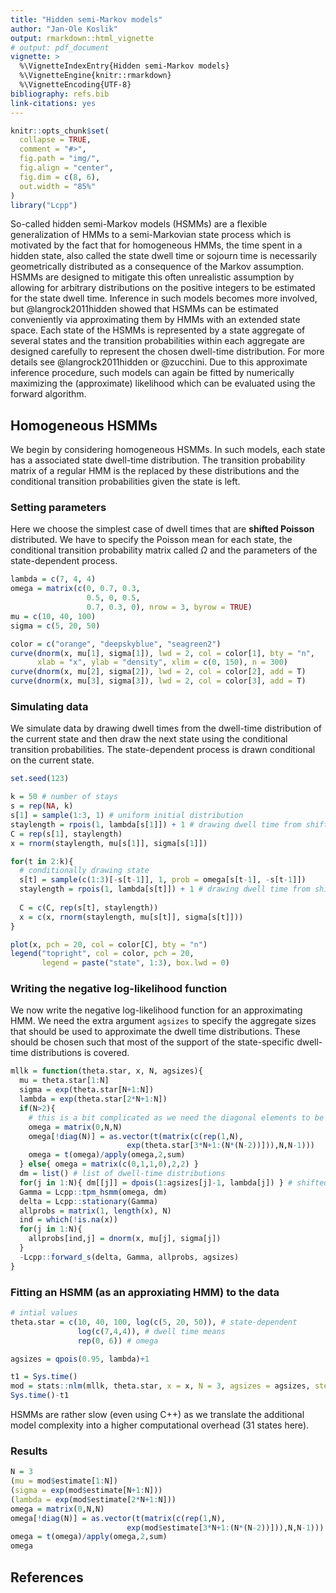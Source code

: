 ```yaml
---
title: "Hidden semi-Markov models"
author: "Jan-Ole Koslik"
output: rmarkdown::html_vignette
# output: pdf_document
vignette: >
  %\VignetteIndexEntry{Hidden semi-Markov models}
  %\VignetteEngine{knitr::rmarkdown}
  %\VignetteEncoding{UTF-8}
bibliography: refs.bib
link-citations: yes
---
```


```r
knitr::opts_chunk$set(
  collapse = TRUE,
  comment = "#>",
  fig.path = "img/",
  fig.align = "center",
  fig.dim = c(8, 6),
  out.width = "85%"
)
library("Lcpp")
```

So-called hidden semi-Markov models (HSMMs) are a flexible generalization of HMMs to a semi-Markovian state process which is motivated by the fact that for homogeneous HMMs, the time spent in a hidden state, also called the state dwell time or sojourn time is necessarily geometrically distributed as a consequence of the Markov assumption. HSMMs are designed to mitigate this often unrealistic assumption by allowing for arbitrary distributions on the positive integers to be estimated for the state dwell time. Inference in such models becomes more involved, but @langrock2011hidden showed that HSMMs can be estimated conveniently via approximating them by HMMs with an extended state space. Each state of the HSMMs is represented by a state aggregate of several states and the transition probabilities within each aggregate are designed carefully to represent the chosen dwell-time distribution. For more details see @langrock2011hidden or @zucchini. Due to this approximate inference procedure, such models can again be fitted by numerically maximizing the (approximate) likelihood which can be evaluated using the forward algorithm.

## Homogeneous HSMMs

We begin by considering homogeneous HSMMs. In such models, each state has a associated state dwell-time distribution. The transition probability matrix of a regular HMM is the replaced by these distributions and the conditional transition probabilities given the state is left.

### Setting parameters

Here we choose the simplest case of dwell times that are **shifted Poisson** distributed. We have to specify the Poisson mean for each state, the conditional transition probability matrix called $\Omega$ and the parameters of the state-dependent process.

```r
lambda = c(7, 4, 4)
omega = matrix(c(0, 0.7, 0.3,
                 0.5, 0, 0.5,
                 0.7, 0.3, 0), nrow = 3, byrow = TRUE)
mu = c(10, 40, 100)
sigma = c(5, 20, 50)

color = c("orange", "deepskyblue", "seagreen2")
curve(dnorm(x, mu[1], sigma[1]), lwd = 2, col = color[1], bty = "n",
      xlab = "x", ylab = "density", xlim = c(0, 150), n = 300)
curve(dnorm(x, mu[2], sigma[2]), lwd = 2, col = color[2], add = T)
curve(dnorm(x, mu[3], sigma[3]), lwd = 2, col = color[3], add = T)
```

### Simulating data

We simulate data by drawing dwell times from the dwell-time distribution of the current state and then draw the next state using the conditional transition probabilities. The state-dependent process is drawn conditional on the current state.

```r
set.seed(123)

k = 50 # number of stays
s = rep(NA, k)
s[1] = sample(1:3, 1) # uniform initial distribution
staylength = rpois(1, lambda[s[1]]) + 1 # drawing dwell time from shifted Poisson
C = rep(s[1], staylength)
x = rnorm(staylength, mu[s[1]], sigma[s[1]])

for(t in 2:k){
  # conditionally drawing state
  s[t] = sample(c(1:3)[-s[t-1]], 1, prob = omega[s[t-1], -s[t-1]])
  staylength = rpois(1, lambda[s[t]]) + 1 # drawing dwell time from shifted Poisson
  
  C = c(C, rep(s[t], staylength))
  x = c(x, rnorm(staylength, mu[s[t]], sigma[s[t]]))
}

plot(x, pch = 20, col = color[C], bty = "n")
legend("topright", col = color, pch = 20, 
       legend = paste("state", 1:3), box.lwd = 0)
```

### Writing the negative log-likelihood function

We now write the negative log-likelihood function for an approximating HMM. We need the extra argument `agsizes` to specify the aggregate sizes that should be used to approximate the dwell time distributions. These should be chosen such that most of the support of the state-specific dwell-time distributions is covered.

```r
mllk = function(theta.star, x, N, agsizes){
  mu = theta.star[1:N]
  sigma = exp(theta.star[N+1:N])
  lambda = exp(theta.star[2*N+1:N])
  if(N>2){ 
    # this is a bit complicated as we need the diagonal elements to be zero
    omega = matrix(0,N,N)
    omega[!diag(N)] = as.vector(t(matrix(c(rep(1,N),
                          exp(theta.star[3*N+1:(N*(N-2))])),N,N-1)))
    omega = t(omega)/apply(omega,2,sum)
  } else{ omega = matrix(c(0,1,1,0),2,2) }
  dm = list() # list of dwell-time distributions
  for(j in 1:N){ dm[[j]] = dpois(1:agsizes[j]-1, lambda[j]) } # shifted Poisson
  Gamma = Lcpp::tpm_hsmm(omega, dm)
  delta = Lcpp::stationary(Gamma)
  allprobs = matrix(1, length(x), N)
  ind = which(!is.na(x))
  for(j in 1:N){
    allprobs[ind,j] = dnorm(x, mu[j], sigma[j])
  }
  -Lcpp::forward_s(delta, Gamma, allprobs, agsizes)
}
```


### Fitting an HSMM (as an approxiating HMM) to the data

```r
# intial values
theta.star = c(10, 40, 100, log(c(5, 20, 50)), # state-dependent
               log(c(7,4,4)), # dwell time means
               rep(0, 6)) # omega

agsizes = qpois(0.95, lambda)+1

t1 = Sys.time()
mod = stats::nlm(mllk, theta.star, x = x, N = 3, agsizes = agsizes, stepmax = 2)
Sys.time()-t1
```

HSMMs are rather slow (even using C++) as we translate the additional model complexity into a higher computational overhead (31 states here).

### Results

```r
N = 3
(mu = mod$estimate[1:N])
(sigma = exp(mod$estimate[N+1:N]))
(lambda = exp(mod$estimate[2*N+1:N]))
omega = matrix(0,N,N)
omega[!diag(N)] = as.vector(t(matrix(c(rep(1,N),
                          exp(mod$estimate[3*N+1:(N*(N-2))])),N,N-1)))
omega = t(omega)/apply(omega,2,sum)
omega
```

## References